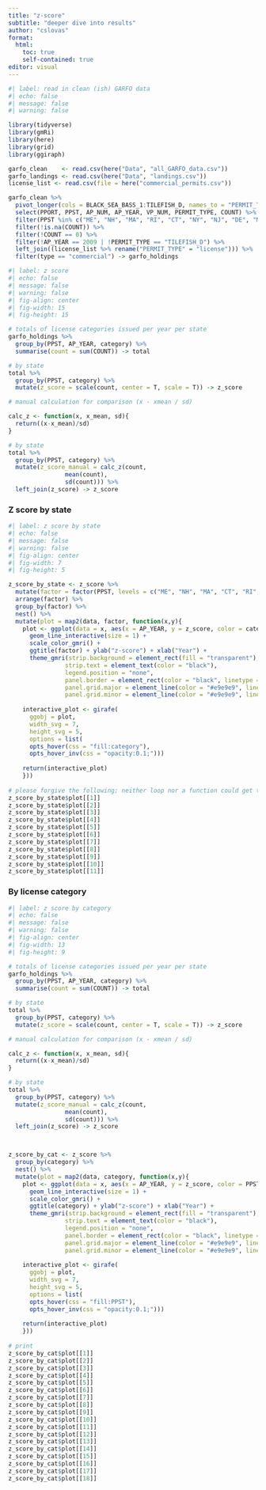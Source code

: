 ```yaml
---
title: "z-score"
subtitle: "deeper dive into results"
author: "cslovas"
format: 
  html:
    toc: true
    self-contained: true
editor: visual
---
```


```r
#| label: read in clean (ish) GARFO data
#| echo: false
#| message: false
#| warning: false

library(tidyverse)
library(gmRi)
library(here)
library(grid)
library(ggiraph)

garfo_clean    <- read.csv(here("Data", "all_GARFO_data.csv"))
garfo_landings <- read.csv(here("Data", "landings.csv"))
license_list <- read.csv(file = here("commercial_permits.csv"))

garfo_clean %>%
  pivot_longer(cols = BLACK_SEA_BASS_1:TILEFISH_D, names_to = "PERMIT_TYPE", values_to = "COUNT") %>%
  select(PPORT, PPST, AP_NUM, AP_YEAR, VP_NUM, PERMIT_TYPE, COUNT) %>%
  filter(PPST %in% c("ME", "NH", "MA", "RI", "CT", "NY", "NJ", "DE", "MD", "VA", "NC")) %>%
  filter(!is.na(COUNT)) %>%
  filter(!COUNT == 0) %>%
  filter(!AP_YEAR == 2009 | !PERMIT_TYPE == "TILEFISH_D") %>%
  left_join((license_list %>% rename("PERMIT_TYPE" = "license"))) %>% 
  filter(type == "commercial") -> garfo_holdings
```

```r
#| label: z score
#| echo: false
#| message: false
#| warning: false
#| fig-align: center
#| fig-width: 15
#| fig-height: 15

# totals of license categories issued per year per state
garfo_holdings %>%
  group_by(PPST, AP_YEAR, category) %>%
  summarise(count = sum(COUNT)) -> total 

# by state
total %>% 
  group_by(PPST, category) %>% 
  mutate(z_score = scale(count, center = T, scale = T)) -> z_score 

# manual calculation for comparison (x - xmean / sd)

calc_z <- function(x, x_mean, sd){
  return((x-x_mean)/sd)
}

# by state
total %>%
  group_by(PPST, category) %>%
  mutate(z_score_manual = calc_z(count,
                mean(count),
                sd(count))) %>% 
  left_join(z_score) -> z_score

```

### Z score by state

```r
#| label: z score by state 
#| echo: false
#| message: false
#| warning: false
#| fig-align: center
#| fig-width: 7
#| fig-height: 5

z_score_by_state <- z_score %>% 
  mutate(factor = factor(PPST, levels = c("ME", "NH", "MA", "CT", "RI", "NY", "NJ", "DE", "MD", "VA", "NC"))) %>%
  arrange(factor) %>% 
  group_by(factor) %>% 
  nest() %>% 
  mutate(plot = map2(data, factor, function(x,y){
    plot <- ggplot(data = x, aes(x = AP_YEAR, y = z_score, color = category, fill = category, tooltip =         category, data_id = category)) +
      geom_line_interactive(size = 1) +
      scale_color_gmri() +
      ggtitle(factor) + ylab("z-score") + xlab("Year") +
      theme_gmri(strip.background = element_rect(fill = "transparent"),
                strip.text = element_text(color = "black"),
                legend.position = "none",
                panel.border = element_rect(color = "black", linetype = 1),
                panel.grid.major = element_line(color = "#e9e9e9", linetype = 1),
                panel.grid.minor = element_line(color = "#e9e9e9", linetype = 1))
    
    interactive_plot <- girafe(
      ggobj = plot,
      width_svg = 7,
      height_svg = 5,
      options = list(
      opts_hover(css = "fill:category"),
      opts_hover_inv(css = "opacity:0.1;")))
    
    return(interactive_plot)
    }))
 
# please forgive the following; neither loop nor a function could get these damn things to print
z_score_by_state$plot[[1]]
z_score_by_state$plot[[2]]
z_score_by_state$plot[[3]]
z_score_by_state$plot[[4]]
z_score_by_state$plot[[5]]
z_score_by_state$plot[[6]]
z_score_by_state$plot[[7]]
z_score_by_state$plot[[8]]
z_score_by_state$plot[[9]]
z_score_by_state$plot[[10]]
z_score_by_state$plot[[11]]

```

### By license category

```r
#| label: z score by category
#| echo: false
#| message: false
#| warning: false
#| fig-align: center
#| fig-width: 13
#| fig-height: 9

# totals of license categories issued per year per state
garfo_holdings %>%
  group_by(PPST, AP_YEAR, category) %>%
  summarise(count = sum(COUNT)) -> total 

# by state
total %>% 
  group_by(PPST, category) %>% 
  mutate(z_score = scale(count, center = T, scale = T)) -> z_score 

# manual calculation for comparison (x - xmean / sd)

calc_z <- function(x, x_mean, sd){
  return((x-x_mean)/sd)
}

# by state
total %>%
  group_by(PPST, category) %>%
  mutate(z_score_manual = calc_z(count,
                mean(count),
                sd(count))) %>% 
  left_join(z_score) -> z_score



z_score_by_cat <- z_score %>% 
  group_by(category) %>% 
  nest() %>% 
  mutate(plot = map2(data, category, function(x,y){
    plot <- ggplot(data = x, aes(x = AP_YEAR, y = z_score, color = PPST, tooltip = PPST, data_id = PPST)) +
      geom_line_interactive(size = 1) +
      scale_color_gmri() +
      ggtitle(category) + ylab("z-score") + xlab("Year") +
      theme_gmri(strip.background = element_rect(fill = "transparent"),
                strip.text = element_text(color = "black"),
                legend.position = "none",
                panel.border = element_rect(color = "black", linetype = 1),
                panel.grid.major = element_line(color = "#e9e9e9", linetype = 1),
                panel.grid.minor = element_line(color = "#e9e9e9", linetype = 1))
    
    interactive_plot <- girafe(
      ggobj = plot,
      width_svg = 7,
      height_svg = 5,
      options = list(
      opts_hover(css = "fill:PPST"),
      opts_hover_inv(css = "opacity:0.1;")))
    
    return(interactive_plot)
    }))
 
# print
z_score_by_cat$plot[[1]]
z_score_by_cat$plot[[2]]
z_score_by_cat$plot[[3]]
z_score_by_cat$plot[[4]]
z_score_by_cat$plot[[5]]
z_score_by_cat$plot[[6]]
z_score_by_cat$plot[[7]]
z_score_by_cat$plot[[8]]
z_score_by_cat$plot[[9]]
z_score_by_cat$plot[[10]]
z_score_by_cat$plot[[11]]
z_score_by_cat$plot[[12]]
z_score_by_cat$plot[[13]]
z_score_by_cat$plot[[14]]
z_score_by_cat$plot[[15]]
z_score_by_cat$plot[[16]]
z_score_by_cat$plot[[17]]
z_score_by_cat$plot[[18]]


```

